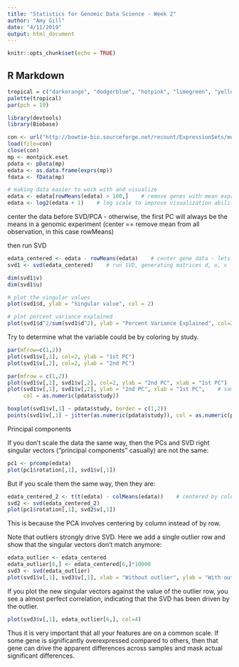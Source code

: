 ```yaml
---
title: "Statistics for Genomic Data Science - Week 2"
author: "Amy Gill"
date: "4/11/2019"
output: html_document
---
```


```r
knitr::opts_chunk$set(echo = TRUE)
```

## R Markdown


```r
tropical = c("darkorange", "dodgerblue", "hotpink", "limegreen", "yellow")
palette(tropical)
par(pch = 19)

library(devtools)
library(Biobase)
```

```r
con <- url("http://bowtie-bio.sourceforge.net/recount/ExpressionSets/montpick_eset.RData")
load(file=con)
close(con)
mp <- montpick.eset
pdata <- pData(mp)
edata <- as.data.frame(exprs(mp))
fdata <- fData(mp)
```

```r
# making data easier to work with and visualize
edata <- edata[rowMeans(edata) > 100,]    # remove genes with mean expression < 100
edata <- log2(edata + 1)    # log scale to improve visualization ability
```

center the data before SVD/PCA - otherwise, the first PC will always be the means in a genomic experiment
(center == remove mean from all observation, in this case rowMeans)

then run SVD

```r
edata_centered <- edata - rowMeans(edata)    # center gene data - lets us find diffs between genes
svd1 <- svd(edata_centered)    # run SVD, generating matrices d, u, v
```

```r
dim(svd1$v)
dim(svd1$u)

# plot the singular values
plot(svd1$d, ylab = "Singular value", col = 2)
```

```r
# plot percent variance explained
plot(svd1$d^2/sum(svd1$d^2), ylab = "Percent Variance Explained", col=2)
```

Try to determine what the variable could be by coloring by study.

```r
par(mfrow=c(1,2))
plot(svd1$v[,1], col=2, ylab = "1st PC")
plot(svd1$v[,2], col=2, ylab = "2nd PC")
```

```r
par(mfrow = c(1,2))
plot(svd1$v[,1], svd1$v[,2], col=2, ylab = "2nd PC", xlab = "1st PC")
plot(svd1$v[,1], svd1$v[,2], ylab = "2nd PC", xlab = "1st PC",    # same plot colored by study
     col = as.numeric(pdata$study))

```

```r
boxplot(svd1$v[,1] ~ pdata$study, border = c(1,2))
points(svd1$v[,1] ~ jitter(as.numeric(pdata$study)), col = as.numeric(pdata$study))
```

Principal components

If you don't scale the data the same way, then the PCs and SVD right singular vectors ("principal components" casually) are not the same:

```r
pc1 <- prcomp(edata)
plot(pc1$rotation[,1], svd1$v[,1])
```

But if you scale them the same way, then they are:

```r
edata_centered_2 <- t(t(edata) - colMeans(edata))    # centered by column instead of by row
svd2 <- svd(edata_centered_2)
plot(pc1$rotation[,1], svd2$v[,1])
```

This is because the PCA involves centering by column instead of by row. 


Note that outliers strongly drive SVD. Here we add a single outlier row and show that the singular vectors don't match anymore:

```r
edata_outlier <- edata_centered
edata_outlier[6,] <- edata_centered[6,]*10000
svd3 <- svd(edata_outlier)
plot(svd1$v[,1], svd3$v[,1], xlab = "Without outlier", ylab = "With outlier")
```

If you plot the new singular vectors against the value of the outlier row, you see a almost perfect correlation, indicating that the SVD has been driven by the outlier.

```r
plot(svd3$v[,1], edata_outlier[6,], col=4)
```

Thus it is very important that all your features are on a common scale. If some gene is significantly overexpressed compared to others, then that gene can drive the apparent differences across samples and mask actual significant differences.